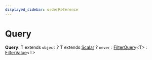 ```yaml
---
displayed_sidebar: orderReference
---
```



# Query

 **Query**: T extends `object` ? T extends [Scalar](../order.Scalar/page.mdx) ? `never` : [FilterQuery](../order.FilterQuery/page.mdx)&#60;T&#62; : [FilterValue](../order.FilterValue/page.mdx)&#60;T&#62;
